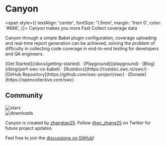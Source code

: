 <h1 style={{
  textAlign: 'center',
  fontSize: '2.5rem',
  fontWeight: 'bold',
  margin: '2rem 0',
}}>Canyon</h1>

<span style={{
  textAlign: 'center',
  fontSize: '1.5rem',
  margin: '1rem 0',
  color: '#666',
}}>
  Canyon makes you more Fast Collect coverage data
</span>


Canyon through a simple Babel plugin configuration, coverage uploading and real-time report generation can be achieved, solving the problem of difficulty in collecting code coverage in end-to-end testing for developers and QA engineers.

<div className="mt-16 mb-20 text-center">
  [Get Started](/docs/getting-started) · [Playground](/playground) · [Blog](/blog/perf-swc-vs-babel) · [Rustdocs](https://rustdoc.swc.rs/swc/) · [GitHub Repository](https://github.com/swc-project/swc) · [Donate](https://opencollective.com/swc)
</div>

## Community

<div className="space-y-3 py-2">
  <div className="flex h-6">
    <img alt="stars" src="https://badgen.net/github/stars/canyon-project/canyon" className="inline-block mr-2"/>
  </div>

  <div className="flex h-6">
    <img alt="downloads" src="https://badgen.net/npm/dw/babel-plugin-canyon?label=downloads%20(babel-plugin-canyon)" className="inline-block mr-2"/>
  </div>
</div>

Canyon is created by [zhangtao25](https://github.com/zhangtao25).
Follow [@wr_zhang25](https://twitter.com/wr_zhang25) on Twitter for future project updates.

Feel free to join the [discussions on GitHub](https://github.com/canyon-project/canyon/discussions)!
